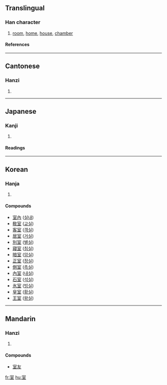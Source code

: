 ==Translingual==
===Han character===
{{Han char|rn=40|rad=宀|as=06|sn=9|four=3010<sub>4</sub>|canj=十一戈土 (JMIG)}}
# [[room]], [[home]], [[house]], [[chamber]]
====References====
{{Han ref|kx=0285.020|dkj=07136|dj=0563.040|hdz=20925.030|uh=5BA4|ud=23460|bh=ABC7|bd=43975}}
----
==Cantonese==
===Hanzi===
{{yue-hanzi|jyut=|y=sat1}}
# {{defn|Cantonese}}
----
==Japanese==
===Kanji===
{{ja-kanji|grade=2|rs=宀06}}
# {{defn|Japanese}} 
====Readings====
{{ja-readings|on=[[しつ]] (shitsu), [[しち]] (shichi)|kun=[[むろ]] (muro), [[へや]] (heya)}}
----
==Korean==
===Hanja===
{{ko-hanja|hangeul=실|rv=sil|mr=sil}}
# {{defn|Korean}}

====Compounds====
* [[室內]] ([[실내]]) 
* [[敎室]] ([[교실]])
* [[客室]] ([[객실]])
* [[居室]] ([[거실]])
* [[別室]] ([[별실]])
* [[寢室]] ([[침실]])
* [[暗室]] ([[암실]])
* [[正室]] ([[정실]])
* [[側室]] ([[측실]])
* [[內室]] ([[내실]])
* [[石室]] ([[석실]])
* [[氷室]] ([[빙실]])
* [[皇室]] ([[황실]])
* [[王室]] ([[왕실]])

----

==Mandarin==
===Hanzi===
{{cmn-hanzi|pin=[[shì]] ([[shi4]])|wg=shih<sup>4</sup>}}
# {{defn|Mandarin}}

====Compounds====
*[[室友]]


[[fr:室]]
[[hu:室]]